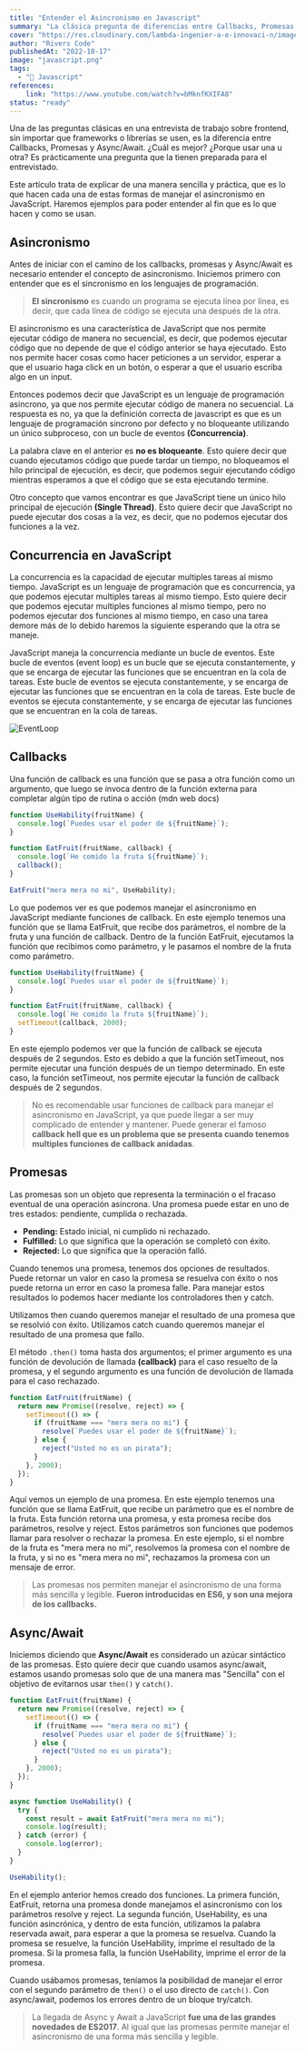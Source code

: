 ```yaml
---
title: "Entender el Asincronismo en Javascript"
summary: "La clásica pregunta de diferencias entre Callbacks, Promesas y Async/Await"
cover: "https://res.cloudinary.com/lambda-ingenier-a-e-innovaci-n/image/upload/v1665983632/blog-Riverscode/Asincronismo-portada_dp7jbz.png"
author: "Rivers Code"
publishedAt: "2022-10-17"
image: "javascript.png"
tags:
  - "💛 Javascript"
references:
    link: "https://www.youtube.com/watch?v=bMknfKXIFA8"
status: "ready"
---
```


Una de las preguntas clásicas en una entrevista de trabajo sobre frontend, sin importar que frameworks o librerías se usen, es la diferencia entre Callbacks, Promesas y Async/Await. ¿Cuál es mejor? ¿Porque usar una u otra? Es prácticamente una pregunta que la tienen preparada para el entrevistado.

Este artículo trata de explicar de una manera sencilla y práctica, que es lo que hacen cada una de estas formas de manejar el asincronismo en JavaScript. Haremos ejemplos para poder entender al fin que es lo que hacen y como se usan.

## Asincronismo

Antes de iniciar con el camino de los callbacks, promesas y Async/Await es necesario entender el concepto de asincronismo. Iniciemos primero con entender que es el sincronismo en los lenguajes de programación. 

> **El sincronismo** es cuando un programa se ejecuta línea por línea, es decir, que cada línea de código se ejecuta una después de la otra. 

El asincronismo es una característica de JavaScript que nos permite ejecutar código de manera no secuencial, es decir, que podemos ejecutar código que no depende de que el código anterior se haya ejecutado. Esto nos permite hacer cosas como hacer peticiones a un servidor, esperar a que el usuario haga click en un botón, o esperar a que el usuario escriba algo en un input.

Entonces podemos decir que JavaScript es un lenguaje de programación asincrono, ya que nos permite ejecutar código de manera no secuencial. La respuesta es no, ya que la definición correcta de javascript es que es un lenguaje de programación sincrono por defecto y no bloqueante utilizando un único subproceso, con un bucle de eventos **(Concurrencia)**.

La palabra clave en el anterior es **no es bloqueante**. Esto quiere decir que cuando ejecutamos código que puede tardar un tiempo, no bloqueamos el hilo principal de ejecución, es decir, que podemos seguir ejecutando código mientras esperamos a que el código que se esta ejecutando termine.

Otro concepto que vamos encontrar es que JavaScript tiene un único hilo principal de ejecución **(Single Thread)**. Esto quiere decir que JavaScript no puede ejecutar dos cosas a la vez, es decir, que no podemos ejecutar dos funciones a la vez.

## Concurrencia en JavaScript

La concurrencia es la capacidad de ejecutar multiples tareas al mismo tiempo. JavaScript es un lenguaje de programación que es concurrencia, ya que podemos ejecutar multiples tareas al mismo tiempo. Esto quiere decir que podemos ejecutar multiples funciones al mismo tiempo, pero no podemos ejecutar dos funciones al mismo tiempo, en caso una tarea demore más de lo debido haremos la siguiente esperando que la otra se maneje.

JavaScript maneja la concurrencia mediante un bucle de eventos. Este bucle de eventos (event loop) es un bucle que se ejecuta constantemente, y que se encarga de ejecutar las funciones que se encuentran en la cola de tareas. Este bucle de eventos se ejecuta constantemente, y se encarga de ejecutar las funciones que se encuentran en la cola de tareas. Este bucle de eventos se ejecuta constantemente, y se encarga de ejecutar las funciones que se encuentran en la cola de tareas.

![EventLoop](https://res.cloudinary.com/lambda-ingenier-a-e-innovaci-n/image/upload/v1665886661/blog-Riverscode/EventLoop_vlabdp.png)

## Callbacks

Una función de callback es una función que se pasa a otra función como un argumento, que luego se invoca dentro de la función externa para completar algún tipo de rutina o acción (mdn web docs) 

```js:callbacks.js
function UseHability(fruitName) {
  console.log(`Puedes usar el poder de ${fruitName}`);
}

function EatFruit(fruitName, callback) {
  console.log(`He comido la fruta ${fruitName}`);
  callback();
}

EatFruit("mera mera no mi", UseHability);
```

Lo que podemos ver es que podemos manejar el asincronismo en JavaScript mediante funciones de callback. En este ejemplo tenemos una función que se llama EatFruit, que recibe dos parámetros, el nombre de la fruta y una función de callback. Dentro de la función EatFruit, ejecutamos la función que recibimos como parámetro, y le pasamos el nombre de la fruta como parámetro.


```js:callbacks.js
function UseHability(fruitName) {
  console.log(`Puedes usar el poder de ${fruitName}`);
}

function EatFruit(fruitName, callback) {
  console.log(`He comido la fruta ${fruitName}`);
  setTimeout(callback, 2000);
}
```

En este ejemplo podemos ver que la función de callback se ejecuta después de 2 segundos. Esto es debido a que la función setTimeout, nos permite ejecutar una función después de un tiempo determinado. En este caso, la función setTimeout, nos permite ejecutar la función de callback después de 2 segundos.

> No es recomendable usar funciones de callback para manejar el asincronismo en JavaScript, ya que puede llegar a ser muy complicado de entender y mantener. Puede generar el famoso **callback hell que es un problema que se presenta cuando tenemos multiples funciones de callback anidadas**.

## Promesas 

Las promesas son un objeto que representa la terminación o el fracaso eventual de una operación asíncrona. Una promesa puede estar en uno de tres estados: pendiente, cumplida o rechazada. 

- **Pending:** Estado inicial, ni cumplido ni rechazado.
- **Fulfilled:** Lo que significa que la operación se completó con éxito.
- **Rejected:** Lo que significa que la operación falló.

Cuando tenemos una promesa, tenemos dos opciones de resultados. Puede retornar un valor en caso la promesa se resuelva con éxito o nos puede retorna un error en caso la promesa falle. Para manejar estos resultados lo podemos hacer mediante los controladores then y catch.

Utilizamos then cuando queremos manejar el resultado de una promesa que se resolvió con éxito. Utilizamos catch cuando queremos manejar el resultado de una promesa que fallo.

El método ```.then()```  toma hasta dos argumentos; el primer argumento es una función de devolución de llamada **(callback)** para el caso resuelto de la promesa, y el segundo argumento es una función de devolución de llamada para el caso rechazado.

```js:promises.js
function EatFruit(fruitName) {
  return new Promise((resolve, reject) => {
    setTimeout(() => {
      if (fruitName === "mera mera no mi") {
        resolve(`Puedes usar el poder de ${fruitName}`);
      } else {
        reject("Usted no es un pirata");
      }
    }, 2000);
  });
}
```

Aquí vemos un ejemplo de una promesa. En este ejemplo tenemos una función que se llama EatFruit, que recibe un parámetro que es el nombre de la fruta. Esta función retorna una promesa, y esta promesa recibe dos parámetros, resolve y reject. Estos parámetros son funciones que podemos llamar para resolver o rechazar la promesa. En este ejemplo, si el nombre de la fruta es "mera mera no mi", resolvemos la promesa con el nombre de la fruta, y si no es "mera mera no mi", rechazamos la promesa con un mensaje de error.

> Las promesas nos permiten manejar el asincronismo de una forma más sencilla y legible. **Fueron introducidas en ES6, y son una mejora de los callbacks.**

## Async/Await 

Iniciemos diciendo que **Async/Await** es considerado un azúcar sintáctico de las promesas. Esto quiere decir que cuando usamos async/await, estamos usando promesas solo que de una manera mas "Sencilla" con el objetivo de evitarnos usar ```then()``` y ```catch()```. 

```js:async-await.js
function EatFruit(fruitName) {
  return new Promise((resolve, reject) => {
    setTimeout(() => {
      if (fruitName === "mera mera no mi") {
        resolve(`Puedes usar el poder de ${fruitName}`);
      } else {
        reject("Usted no es un pirata");
      }
    }, 2000);
  });
}

async function UseHability() {
  try {
    const result = await EatFruit("mera mera no mi");
    console.log(result);
  } catch (error) {
    console.log(error);
  }
}

UseHability();
```

En el ejemplo anterior hemos creado dos funciones. La primera función, EatFruit, retorna una promesa donde manejamos el asincronismo con los parámetros resolve y reject. La segunda función, UseHability, es una función asincrónica, y dentro de esta función, utilizamos la palabra reservada await, para esperar a que la promesa se resuelva. Cuando la promesa se resuelve, la función UseHability, imprime el resultado de la promesa. Si la promesa falla, la función UseHability, imprime el error de la promesa.

Cuando usábamos promesas, teníamos la posibilidad de manejar el error con el segundo parámetro de ```then()``` o el uso directo de ```catch()```. Con async/await, podemos los errores dentro de un bloque try/catch.  


> La llegada de Async y Await a JavaScript **fue una de las grandes novedades de ES2017**. Al igual que las promesas permite manejar el asincronismo de una forma más sencilla y legible.





